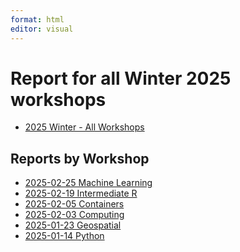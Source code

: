 ```yaml
---
format: html
editor: visual
---
```


# Report for all Winter 2025 workshops

-   [2025 Winter - All Workshops](2025-winter-all.html)

## Reports by Workshop

-   [2025-02-25 Machine Learning](2025-02-25-winter-ml.html)
-   [2025-02-19 Intermediate R](2025-02-19-winter-intermediater.html)
-   [2025-02-05 Containers](2025-01-15-winter-containers.html)
-   [2025-02-03 Computing](2025-02-03-winter-computing.html)
-   [2025-01-23 Geospatial](2025-01-23-winter-geospatial.html)
-   [2025-01-14 Python](2025-01-14-winter-python.html)
